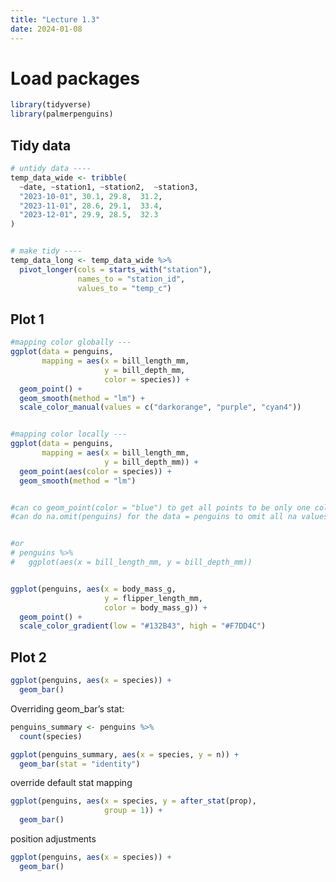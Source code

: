 ```yaml
---
title: "Lecture 1.3"
date: 2024-01-08
---
```


# Load packages
```r
library(tidyverse)
library(palmerpenguins)
```

## Tidy data
```r
# untidy data ----
temp_data_wide <- tribble(
  ~date, ~station1, ~station2,  ~station3,
  "2023-10-01", 30.1, 29.8,  31.2,
  "2023-11-01", 28.6, 29.1,  33.4,
  "2023-12-01", 29.9, 28.5,  32.3
)


# make tidy ----
temp_data_long <- temp_data_wide %>% 
  pivot_longer(cols = starts_with("station"), 
               names_to = "station_id",
               values_to = "temp_c")
```


## Plot 1

```r
#mapping color globally ---
ggplot(data = penguins,
       mapping = aes(x = bill_length_mm, 
                     y = bill_depth_mm,
                     color = species)) +
  geom_point() +
  geom_smooth(method = "lm") +
  scale_color_manual(values = c("darkorange", "purple", "cyan4"))


#mapping color locally ---
ggplot(data = penguins,
       mapping = aes(x = bill_length_mm, 
                     y = bill_depth_mm)) +
  geom_point(aes(color = species)) +
  geom_smooth(method = "lm")


#can co geom_point(color = "blue") to get all points to be only one color
#can do na.omit(penguins) for the data = penguins to omit all na values and those rows


#or
# penguins %>% 
#   ggplot(aes(x = bill_length_mm, y = bill_depth_mm))


ggplot(penguins, aes(x = body_mass_g,
                     y = flipper_length_mm,
                     color = body_mass_g)) +
  geom_point() +
  scale_color_gradient(low = "#132B43", high = "#F7DD4C")
```

## Plot 2
```r
ggplot(penguins, aes(x = species)) +
  geom_bar()
```

Overriding geom_bar's stat:
```r
penguins_summary <- penguins %>% 
  count(species)

ggplot(penguins_summary, aes(x = species, y = n)) +
  geom_bar(stat = "identity")
```

override default stat mapping 
```r
ggplot(penguins, aes(x = species, y = after_stat(prop),
                     group = 1)) +
  geom_bar()
```

position adjustments
```r
ggplot(penguins, aes(x = species)) +
  geom_bar()
```









